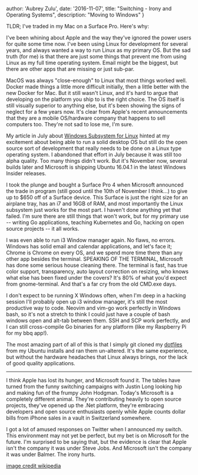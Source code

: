   author: 'Aubrey Zulu',
  date: '2016-11-07',
  title: "Switching - Irony and Operating Systems",
  description:
    "Moving to Windows"
}


TLDR; I've traded in my Mac on a Surface Pro. Here's why:

I've been whining about Apple and the way they've ignored the power users for quite some time now. I've been using Linux for development for several years, and always wanted a way to run Linux as my primary OS. But the sad truth (for me) is that there are just some things that prevent me from using Linux as my full time operating system. Email might be the biggest, but there are other apps that are missing or just sub-par.

MacOS was always "close-enough" to Linux that most things worked well. Docker made things a little more difficult initially, then a little better with the new Docker for Mac. But it still wasn't Linux, and it's hard to argue that developing on the platform you ship to is the right choice. The OS itself is still visually superior to anything else, but it's been showing the signs of neglect for a few years now. It's clear from Apple's recent announcements that they are a mobile OS/hardware company that happens to sell computers too. They're not sad to lose me, I'm sure.

My article in July about [Windows Subsystem for Linux](/blog/i3-windows/) hinted at my excitement about being able to run a solid desktop OS but still do the open source sort of development that really needs to be done on a Linux type operating system. I abandoned that effort in July because it was still too alpha quality. Too many things didn't work. But it's November now, several builds later and Microsoft is shipping Ubuntu 16.04.1 in the latest Windows Insider releases.

I took the plunge and bought a Surface Pro 4 when Microsoft announced the trade in program (still good until the 10th of November I think...) to give up to $650 off of a Surface device. This Surface is just the right size for an airplane tray, has an i7 and 16GB of RAM, and most importantly the Linux subsystem just works for the most part. I haven't done anything yet that failed. I'm sure there are still things that won't work, but for my primary use -- writing Go applications, teaching Kubernetes and Go, hacking on open source projects -- it all works.

I was even able to run i3 Window manager again. No flaws, no errors. Windows has solid email and calendar applications, and let's face it; Chrome is Chrome on every OS, and we spend more time there than any other app besides the terminal. SPEAKING OF THE TERMINAL, Microsoft has done some serious house cleaning there. The terminal is fast, has true color support, transparency, auto layout correction on resizing, who knows what else has been fixed under the covers? It's 80% of what you'd expect from gnome-terminal. And that's a far cry from the old CMD.exe days.

I don't expect to be running X Windows often, when I'm deep in a hacking session I'll probably open up i3 window manager, it's still the most productive way to code. Neovim and vim-go work perfectly in Windows bash, so it's not a stretch to think I could just have a couple of bash windows open and alt-tab between them. SSH and SCP work perfectly, and I can still cross-compile Go binaries for any platform (like my Raspberry Pi for my bbq app!).

The most amazing part of all of this is that I simply git cloned my [dotfiles](https://github.com/bketelsen/dotfiles) from my Ubuntu installs and ran them un-altered. It's the same experience, but without the hardware headaches that Linux always brings, nor the lack of good quality applications.

<hr/>
I think Apple has lost its hunger, and Microsoft found it.  The tables have turned from the funny switching campaigns with Justin Long looking hip and making fun of the frumpy John Hodgman.  Today's Microsoft is a completely different animal.  They're contributing heavily to open source projects, they've opened up the .Net platform, they're embracing developers and open source enthusiasts openly while Apple counts dollar bills from iPhone sales in a vault in Switzerland somewhere.

I got a lot of amused responses on Twitter when I announced my switch. This environment may not yet be perfect, but my bet is on Microsoft for the future. I'm surprised to be saying that, but the evidence is clear that Apple isn't the company it was under Steve Jobs. And Microsoft isn't the company it was under Balmer. The irony hurts.

[image credit wikipedia](https://en.wikipedia.org/w/index.php?curid=26608065)
